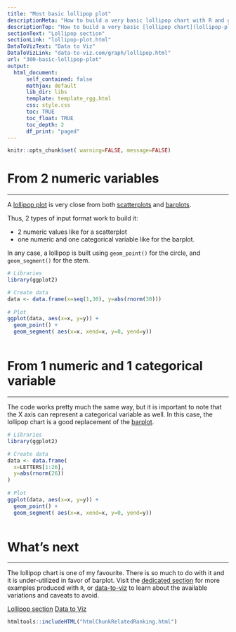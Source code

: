 ```yaml
---
title: "Most basic lollipop plot"
descriptionMeta: "How to build a very basic lollipop chart with R and ggplot2. Several examples illustrating how to deal with diverse input format."
descriptionTop: "How to build a very basic [lollipop chart](lollipop-plot.html) with `R` and [ggplot2](ggplot2.html). This post how to use `geom_point()` and `geom_segment()` based on different input formats."
sectionText: "Lollipop section"
sectionLink: "lollipop-plot.html"
DataToVizText: "Data to Viz"
DataToVizLink: "data-to-viz.com/graph/lollipop.html"
url: "300-basic-lollipop-plot"
output:
  html_document:
      self_contained: false    
      mathjax: default
      lib_dir: libs
      template: template_rgg.html
      css: style.css
      toc: TRUE
      toc_float: TRUE
      toc_depth: 2
      df_print: "paged"
---
```



```r
knitr::opts_chunk$set( warning=FALSE, message=FALSE)
```

<div class="container">




# From 2 numeric variables
***

<div class = "row">

<div class = "col-md-6  col-sm-12 align-self-center">

A [lollipop plot](lollipop-plot.html) is very close from both [scatterplots](scatterplot.html) and [barplots](barplot.html). 

Thus, 2 types of input format work to build it:

- 2 numeric values like for a scatterplot
- one numeric and one categorical variable like for the barplot.

In any case, a lollipop is built using `geom_point()` for the circle, and `geom_segment()` for the stem.

</div>


<div class = "col-md-6  col-sm-12">

```r
# Libraries
library(ggplot2)

# Create data
data <- data.frame(x=seq(1,30), y=abs(rnorm(30)))
 
# Plot
ggplot(data, aes(x=x, y=y)) +
  geom_point() + 
  geom_segment( aes(x=x, xend=x, y=0, yend=y))
```

</div>
</div>



```r
```











# From 1 numeric and 1 categorical variable
***

<div class = "row">

<div class = "col-md-6  col-sm-12 align-self-center">

The code works pretty much the same way, but it is important to note that the X axis can represent a categorical variable as well. In this case, the lollipop chart is a good replacement of the [barplot](barplot.html).

</div>


<div class = "col-md-6  col-sm-12">

```r
# Libraries
library(ggplot2)

# Create data
data <- data.frame(
  x=LETTERS[1:26], 
  y=abs(rnorm(26))
)
 
# Plot
ggplot(data, aes(x=x, y=y)) +
  geom_point() + 
  geom_segment( aes(x=x, xend=x, y=0, yend=y))
```

</div>
</div>



```r
```




# What's next
***

The lollipop chart is one of my favourite. There is so much to do with it and it is under-utilized in favor of barplot. Visit the [dedicated section](lollipop-plot.html) for more examples produced with `R`, or [data-to-viz](https://www.data-to-viz.com/graph/lollipop.html) to learn about the available variations and caveats to avoid.

<a class="btn btn-secondary" href="lollipop-plot.html">Lollipop section</a>
<a class="btn btn-secondary" href="https://www.data-to-viz.com/graph/lollipop.html">Data to Viz</a>


<!-- Close container -->
</div>




```r
htmltools::includeHTML("htmlChunkRelatedRanking.html")
```
